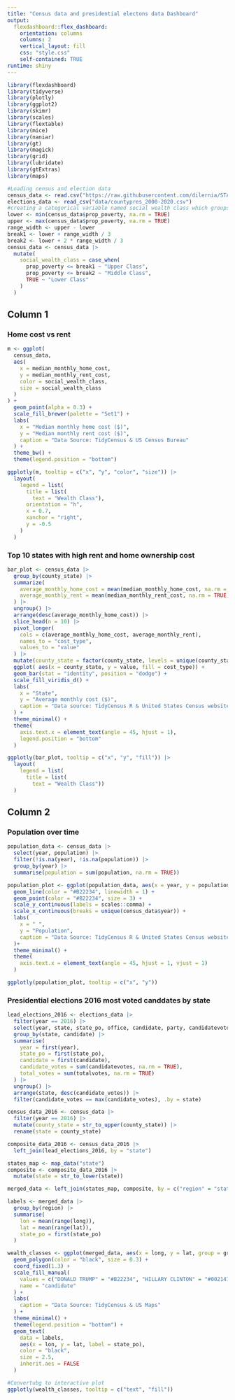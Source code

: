 ```yaml
---
title: "Census data and presidential electons data Dashboard"
output: 
  flexdashboard::flex_dashboard:
    orientation: columns
    columns: 2
    vertical_layout: fill
    css: "style.css"
    self-contained: TRUE
runtime: shiny
---
```


```r
library(flexdashboard)
library(tidyverse)
library(plotly)
library(ggplot2)
library(skimr)
library(scales)
library(flextable)
library(mice)
library(naniar)
library(gt)
library(magick)
library(grid)
library(lubridate)
library(gtExtras)
library(maps)
```

```r
#Loading census and election data
census_data <- read.csv("https://raw.githubusercontent.com/dilernia/STA418-518/main/Data/census_data_state_2008-2023.csv")
elections_data <- read_csv("data/countypres_2000-2020.csv")
#creating a categorical variable named social wealth class which groups the proportions of poverty.
lower <- min(census_data$prop_poverty, na.rm = TRUE)
upper <- max(census_data$prop_poverty, na.rm = TRUE)
range_width <- upper - lower
break1 <- lower + range_width / 3
break2 <- lower + 2 * range_width / 3
census_data <- census_data |> 
  mutate(
    social_wealth_class = case_when(
      prop_poverty <= break1 ~ "Upper Class",
      prop_poverty <= break2 ~ "Middle Class",
      TRUE ~ "Lower Class"
    )
  )
```

## Column 1

### Home cost vs rent

```r
m <- ggplot(
  census_data,
  aes(
    x = median_monthly_home_cost,
    y = median_monthly_rent_cost,
    color = social_wealth_class,
    size = social_wealth_class
  )
) +
  geom_point(alpha = 0.3) +
  scale_fill_brewer(palette = "Set1") +
  labs(
    x = "Median monthly home cost ($)",
    y = "Median monthly rent cost ($)",
    caption = "Data Source: TidyCensus & US Census Bureau"
  ) +
  theme_bw() +
  theme(legend.position = "bottom")

ggplotly(m, tooltip = c("x", "y", "color", "size")) |>
  layout(
    legend = list(
      title = list(
        text = "Wealth Class"),
      orientation = "h",
      x = 0.7,
      xanchor = "right",
      y = -0.5
    )
  )
```

### Top 10 states with high rent and home ownership cost

```r
bar_plot <- census_data |> 
  group_by(county_state) |> 
  summarize(
    average_monthly_home_cost = mean(median_monthly_home_cost, na.rm = TRUE),
    average_monthly_rent = mean(median_monthly_rent_cost, na.rm = TRUE)
  ) |> 
  ungroup() |> 
  arrange(desc(average_monthly_home_cost)) |> 
  slice_head(n = 10) |> 
  pivot_longer(
    cols = c(average_monthly_home_cost, average_monthly_rent),
    names_to = "cost_type",
    values_to = "value"
  ) |> 
  mutate(county_state = factor(county_state, levels = unique(county_state)))|>
  ggplot( aes(x = county_state, y = value, fill = cost_type)) +
  geom_bar(stat = "identity", position = "dodge") +
  scale_fill_viridis_d() +
  labs(
    x = "State",
    y = "Average monthly cost ($)",
    caption = "Data source: TidyCensus R & United States Census website"
  ) +
  theme_minimal() +
  theme(
    axis.text.x = element_text(angle = 45, hjust = 1),
    legend.position = "bottom"
  )

ggplotly(bar_plot, tooltip = c("x", "y", "fill")) |>
  layout(
    legend = list(
      title = list(
        text = "Wealth Class"))
  )
```

## Column 2

### Population over time

```r
population_data <- census_data |>
  select(year, population) |>
  filter(!is.na(year), !is.na(population)) |>
  group_by(year) |>
  summarise(population = sum(population, na.rm = TRUE))

population_plot <- ggplot(population_data, aes(x = year, y = population)) +
  geom_line(color = "#B22234", linewidth = 1) +
  geom_point(color = "#B22234", size = 3) +
  scale_y_continuous(labels = scales::comma) +
  scale_x_continuous(breaks = unique(census_data$year)) +
  labs(
    x = " ", 
    y = "Population",
    caption = "Data Source: TidyCensus R & United States Census website"
  )+ 
  theme_minimal() +
  theme(
    axis.text.x = element_text(angle = 45, hjust = 1, vjust = 1)
  )

ggplotly(population_plot, tooltip = c("x", "y"))
```

### Presidential elections 2016 most voted canddates by state

```r
lead_elections_2016 <- elections_data |>
  filter(year == 2016) |>
  select(year, state, state_po, office, candidate, party, candidatevotes, totalvotes) |>
  group_by(state, candidate) |>
  summarise(
    year = first(year),
    state_po = first(state_po),
    candidate = first(candidate),
    candidate_votes = sum(candidatevotes, na.rm = TRUE),
    total_votes = sum(totalvotes, na.rm = TRUE)
  ) |>
  ungroup() |>
  arrange(state, desc(candidate_votes)) |>
  filter(candidate_votes == max(candidate_votes), .by = state)

census_data_2016 <- census_data |>
  filter(year == 2016) |>
  mutate(county_state = str_to_upper(county_state)) |>
  rename(state = county_state)

composite_data_2016 <- census_data_2016 |>
  left_join(lead_elections_2016, by = "state")

states_map <- map_data("state")
composite <- composite_data_2016 |>
  mutate(state = str_to_lower(state))

merged_data <- left_join(states_map, composite, by = c("region" = "state"))

labels <- merged_data |>
  group_by(region) |>
  summarise(
    lon = mean(range(long)),
    lat = mean(range(lat)),
    state_po = first(state_po)
  )

wealth_classes <- ggplot(merged_data, aes(x = long, y = lat, group = group, fill = candidate, text = region)) +
  geom_polygon(color = "black", size = 0.3) + 
  coord_fixed(1.3) +
  scale_fill_manual(
    values = c("DONALD TRUMP" = "#B22234", "HILLARY CLINTON" = "#002147"),
    name = "candidate"
  ) +
  labs(
    caption = "Data Source: TidyCensus & US Maps"
  ) +
  theme_minimal() +
  theme(legend.position = "bottom") +
  geom_text(
    data = labels,
    aes(x = lon, y = lat, label = state_po),
    color = "black",
    size = 2.5,
    inherit.aes = FALSE
  )

#Convertubg to interactive plot
ggplotly(wealth_classes, tooltip = c("text", "fill"))
```
